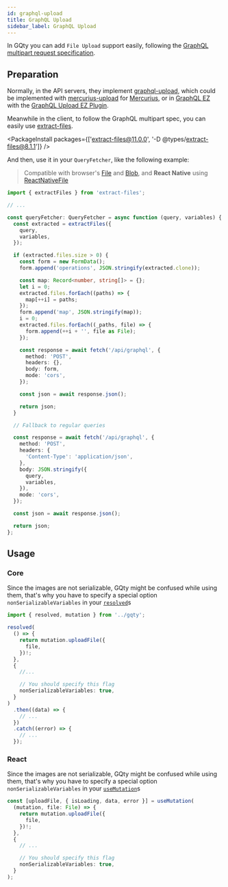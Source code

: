 ```yaml
---
id: graphql-upload
title: GraphQL Upload
sidebar_label: GraphQL Upload
---
```


In GQty you can add `File Upload` support easily, following the [GraphQL multipart request specification](https://github.com/jaydenseric/graphql-multipart-request-spec).

## Preparation

Normally, in the API servers, they implement [graphql-upload](https://github.com/jaydenseric/graphql-upload), which could be implemented with [mercurius-upload](https://github.com/mercurius-js/mercurius-upload) for [Mercurius](https://mercurius.dev/), or in [GraphQL EZ](https://www.graphql-ez.com/) with the [GraphQL Upload EZ Plugin](https://www.graphql-ez.com/plugins/upload).

Meanwhile in the client, to follow the GraphQL multipart spec, you can easily use [extract-files](https://www.npmjs.com/package/extract-files).

<PackageInstall
  packages={['extract-files@11.0.0', '-D @types/extract-files@8.1.1']}
/>

And then, use it in your `QueryFetcher`, like the following example:

> Compatible with browser's [File](https://developer.mozilla.org/en-US/docs/web/api/file) and [Blob](https://developer.mozilla.org/en-US/docs/web/api/blob), and **React Native** using [ReactNativeFile](https://github.com/jaydenseric/extract-files#class-reactnativefile)

```ts
import { extractFiles } from 'extract-files';

// ...

const queryFetcher: QueryFetcher = async function (query, variables) {
  const extracted = extractFiles({
    query,
    variables,
  });

  if (extracted.files.size > 0) {
    const form = new FormData();
    form.append('operations', JSON.stringify(extracted.clone));

    const map: Record<number, string[]> = {};
    let i = 0;
    extracted.files.forEach((paths) => {
      map[++i] = paths;
    });
    form.append('map', JSON.stringify(map));
    i = 0;
    extracted.files.forEach((_paths, file) => {
      form.append(++i + '', file as File);
    });

    const response = await fetch('/api/graphql', {
      method: 'POST',
      headers: {},
      body: form,
      mode: 'cors',
    });

    const json = await response.json();

    return json;
  }

  // Fallback to regular queries

  const response = await fetch('/api/graphql', {
    method: 'POST',
    headers: {
      'Content-Type': 'application/json',
    },
    body: JSON.stringify({
      query,
      variables,
    }),
    mode: 'cors',
  });

  const json = await response.json();

  return json;
};
```

## Usage

### Core

Since the images are not serializable, GQty might be confused while
using them, that's why you have to specify a special option `nonSerializableVariables` in your [`resolved`](/docs/client/fetching-data#resolved)s

```ts
import { resolved, mutation } from '../gqty';

resolved(
  () => {
    return mutation.uploadFile({
      file,
    })!;
  },
  {
    //...

    // You should specify this flag
    nonSerializableVariables: true,
  }
)
  .then((data) => {
    // ...
  })
  .catch((error) => {
    // ...
  });
```

### React

Since the images are not serializable, GQty might be confused while
using them, that's why you have to specify a special option `nonSerializableVariables` in your [`useMutation`](/docs/react/mutations)s

```ts
const [uploadFile, { isLoading, data, error }] = useMutation(
  (mutation, file: File) => {
    return mutation.uploadFile({
      file,
    })!;
  },
  {
    // ...

    // You should specify this flag
    nonSerializableVariables: true,
  }
);
```
